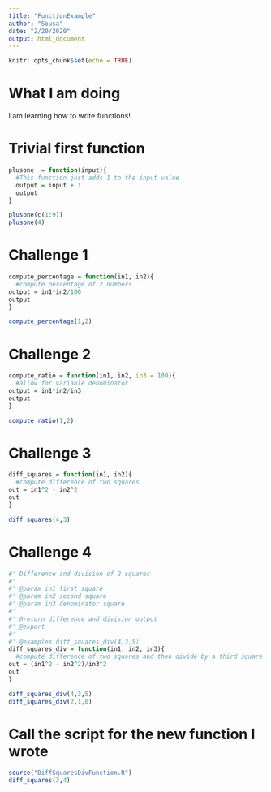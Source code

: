 ```yaml
---
title: "FunctionExample"
author: "Sousa"
date: "2/20/2020"
output: html_document
---
```


```r
knitr::opts_chunk$set(echo = TRUE)
```

# What I am doing

I am learning how to write functions!


# Trivial first function
```r
plusone  = function(input){
  #This function just adds 1 to the input value
  output = input + 1
  output
}

plusone(c(1:9))
plusone(4)
```


# Challenge 1

```r
compute_percentage = function(in1, in2){
  #compute percentage of 2 numbers
output = in1*in2/100
output
}

compute_percentage(1,2)
```


# Challenge 2

```r
compute_ratio = function(in1, in2, in3 = 100){
  #allow for variable denominator
output = in1*in2/in3
output
}

compute_ratio(1,2)
```


# Challenge 3

```r
diff_squares = function(in1, in2){
  #compute difference of two squares
out = in1^2 - in2^2
out
}

diff_squares(4,3)
```


# Challenge 4

```r

#' Difference and division of 2 squares
#'
#' @param in1 first square
#' @param in2 second square
#' @param in3 denominator square
#'
#' @return difference and division output
#' @export 
#'
#' @examples diff_squares_div(4,3,5)
diff_squares_div = function(in1, in2, in3){
  #compute difference of two squares and then divide by a third square
out = (in1^2 - in2^2)/in3^2
out
}

diff_squares_div(4,3,5)
diff_squares_div(2,1,0)
```



# Call the script for the new function I wrote
```r
source("DiffSquaresDivFunction.R")
diff_squares(3,4)
```